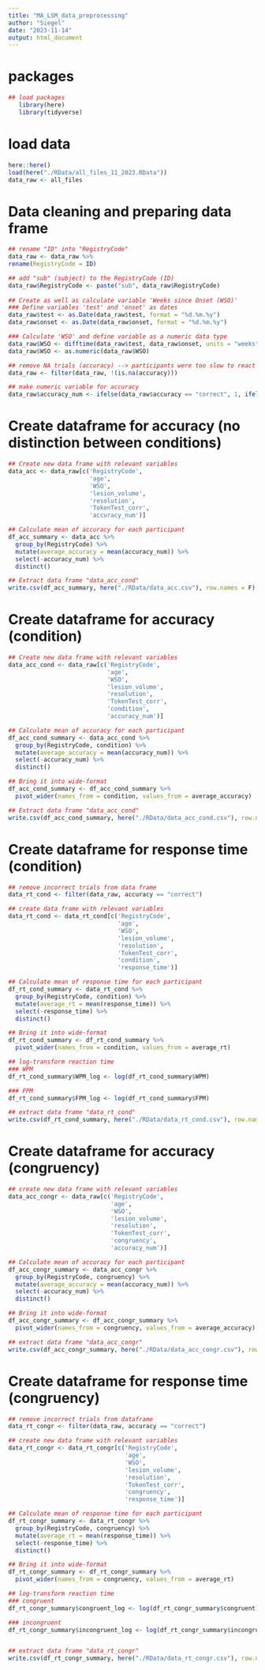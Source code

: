 ```yaml
---
title: "MA_LSM_data_preprocessing"
author: "Siegel"
date: "2023-11-14"
output: html_document
---
```

# packages
```r
## load packages
   library(here)  
   library(tidyverse) 
```

# load data
```r
here::here()
load(here("./RData/all_files_11_2023.RData"))
data_raw <- all_files
```

# Data cleaning and preparing data frame
```r
## rename "ID" into "RegistryCode"
data_raw <- data_raw %>% 
rename(RegistryCode = ID)

## add "sub" (subject) to the RegistryCode (ID)
data_raw$RegistryCode <- paste("sub", data_raw$RegistryCode)
   
## Create as well as calculate variable 'Weeks since Onset (WSO)'
### Define variables 'test' and 'onset' as dates
data_raw$test <- as.Date(data_raw$test, format = "%d.%m.%y")
data_raw$onset <- as.Date(data_raw$onset, format = "%d.%m.%y")

### Calculate 'WSO' and define variable as a numeric data type
data_raw$WSO <- difftime(data_raw$test, data_raw$onset, units = "weeks")
data_raw$WSO <- as.numeric(data_raw$WSO)

## remove NA trials (accuracy) --> participants were too slow to react on time or didn't react at all
data_raw <- filter(data_raw, !(is.na(accuracy)))

## make numeric variable for accuracy
data_raw$accuracy_num <- ifelse(data_raw$accuracy == "correct", 1, ifelse(data_raw$accuracy == "incorrect", 0, NA))
```

# Create dataframe for accuracy (no distinction between conditions)
```r
## Create new data frame with relevant variables 
data_acc <- data_raw[c('RegistryCode',
                       'age',
                       'WSO',
                       'lesion_volume',
                       'resolution',
                       'TokenTest_corr',
                       'accuracy_num')]

## Calculate mean of accuracy for each participant
df_acc_summary <- data_acc %>% 
  group_by(RegistryCode) %>% 
  mutate(average_accuracy = mean(accuracy_num)) %>% 
  select(-accuracy_num) %>% 
  distinct()

## Extract data frame "data_acc_cond"
write.csv(df_acc_summary, here("./RData/data_acc.csv"), row.names = F)
```

# Create dataframe for accuracy (condition)
```r
## Create new data frame with relevant variables 
data_acc_cond <- data_raw[c('RegistryCode',
                            'age',
                            'WSO',
                            'lesion_volume',
                            'resolution',
                            'TokenTest_corr',
                            'condition',
                            'accuracy_num')]

## Calculate mean of accuracy for each participant
df_acc_cond_summary <- data_acc_cond %>% 
  group_by(RegistryCode, condition) %>% 
  mutate(average_accuracy = mean(accuracy_num)) %>% 
  select(-accuracy_num) %>% 
  distinct()

## Bring it into wide-format
df_acc_cond_summary <- df_acc_cond_summary %>% 
  pivot_wider(names_from = condition, values_from = average_accuracy)

## Extract data frame "data_acc_cond"
write.csv(df_acc_cond_summary, here("./RData/data_acc_cond.csv"), row.names = F)
```

# Create dataframe for response time (condition)
```r
## remove incorrect trials from data frame
data_rt_cond <- filter(data_raw, accuracy == "correct")

## create data frame with relevant variables 
data_rt_cond <- data_rt_cond[c('RegistryCode',
                               'age',
                               'WSO',
                               'lesion_volume',
                               'resolution',
                               'TokenTest_corr',
                               'condition',
                               'response_time')]

## Calculate mean of response time for each participant
df_rt_cond_summary <- data_rt_cond %>% 
  group_by(RegistryCode, condition) %>% 
  mutate(average_rt = mean(response_time)) %>% 
  select(-response_time) %>% 
  distinct()

## Bring it into wide-format
df_rt_cond_summary <- df_rt_cond_summary %>% 
  pivot_wider(names_from = condition, values_from = average_rt)

## log-transform reaction time
### WPM
df_rt_cond_summary$WPM_log <- log(df_rt_cond_summary$WPM)

### FPM
df_rt_cond_summary$FPM_log <- log(df_rt_cond_summary$FPM)

## extract data frame "data_rt_cond"
write.csv(df_rt_cond_summary, here("./RData/data_rt_cond.csv"), row.names = F)
```

# Create dataframe for accuracy (congruency)
```r
## create new data frame with relevant variables 
data_acc_congr <- data_raw[c('RegistryCode',
                             'age',
                             'WSO',
                             'lesion_volume',
                             'resolution',
                             'TokenTest_corr',
                             'congruency',
                             'accuracy_num')]

## Calculate mean of accuracy for each participant
df_acc_congr_summary <- data_acc_congr %>% 
  group_by(RegistryCode, congruency) %>% 
  mutate(average_accuracy = mean(accuracy_num)) %>% 
  select(-accuracy_num) %>% 
  distinct()

## Bring it into wide-format
df_acc_congr_summary <- df_acc_congr_summary %>% 
  pivot_wider(names_from = congruency, values_from = average_accuracy)

## extract data frame "data_acc_congr"
write.csv(df_acc_congr_summary, here("./RData/data_acc_congr.csv"), row.names = F)
```

# Create dataframe for response time (congruency)
```r
## remove incorrect trials from dataframe
data_rt_congr <- filter(data_raw, accuracy == "correct")

## create new data frame with relevant variables 
data_rt_congr <- data_rt_congr[c('RegistryCode',
                                 'age',
                                 'WSO',
                                 'lesion_volume',
                                 'resolution',
                                 'TokenTest_corr',
                                 'congruency',
                                 'response_time')]

## Calculate mean of response time for each participant
df_rt_congr_summary <- data_rt_congr %>% 
  group_by(RegistryCode, congruency) %>% 
  mutate(average_rt = mean(response_time)) %>% 
  select(-response_time) %>% 
  distinct()

## Bring it into wide-format
df_rt_congr_summary <- df_rt_congr_summary %>% 
  pivot_wider(names_from = congruency, values_from = average_rt)

## log-transform reaction time
### congruent
df_rt_congr_summary$congruent_log <- log(df_rt_congr_summary$congruent)

### incongruent
df_rt_congr_summary$incongruent_log <- log(df_rt_congr_summary$incongruent)


## extract data frame "data_rt_congr"
write.csv(df_rt_congr_summary, here("./RData/data_rt_congr.csv"), row.names = F)
```